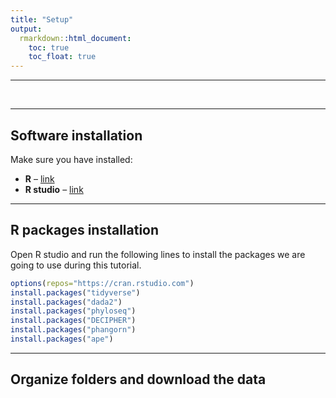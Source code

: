 ```yaml
---
title: "Setup"
output:
  rmarkdown::html_document:
    toc: true
    toc_float: true
---
```


---

<br>

----

## Software installation

Make sure you have installed:

  - **R** -- [link](https://www.r-project.org/)
  - **R studio** -- [link](https://www.rstudio.com/)

----

## R packages installation

Open R studio and run the following lines to install the packages we are going to use during this tutorial.

```r
options(repos="https://cran.rstudio.com")
install.packages("tidyverse")
install.packages("dada2")
install.packages("phyloseq")
install.packages("DECIPHER")
install.packages("phangorn")
install.packages("ape")
```

----

## Organize folders and download the data


